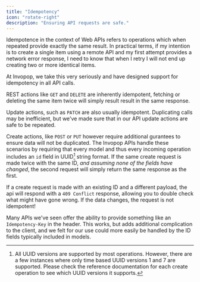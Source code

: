 ```yaml
---
title: "Idempotency"
icon: "rotate-right"
description: "Ensuring API requests are safe."
---
```


Idempotence in the context of Web APIs refers to operations which when repeated
provide exactly the same result. In practical terms, if my intention is to
create a single item using a remote API and my first attempt provides a network
error response, I need to know that when I retry I will not end up creating two
or more identical items.

At Invopop, we take this very seriously and have designed support for
idempotency in all API calls.

REST actions like `GET` and `DELETE` are inherently idempotent, fetching or
deleting the same item twice will simply result result in the same response.

Update actions, such as `PATCH` are also usually idempotent. Duplicating calls
may be inefficient, but we've made sure that in our API update actions are safe
to be repeated.

Create actions, like `POST` or `PUT` however require additional gurantees to
ensure data will not be duplicated. The Invopop APIs handle these scenarios by
requiring that every model and thus every incoming operation includes an `id`
field in UUID[^1] string format. If the same create request is
made twice with the same ID, _and assuming none of the fields have changed_, the
second request will simply return the same response as the first.

If a create request is made with an existing ID and a different payload, the api
will respond with a `409 Conflict` response, allowing you to double check what
might have gone wrong. If the data changes, the request is not idempotent!

Many APIs we've seen offer the ability to provide something like an
`Idempotency-Key` in the header. This works, but adds additional complication to
the client, and we felt for our use could more easily be handled by the ID
fields typically included in models.

[^1]: All UUID versions are supported by most operations. However, there are a few instances where only time based UUID versions 1 and 7 are supported. Please check the reference documentation for each create operation to see which UUID versions it supports.
